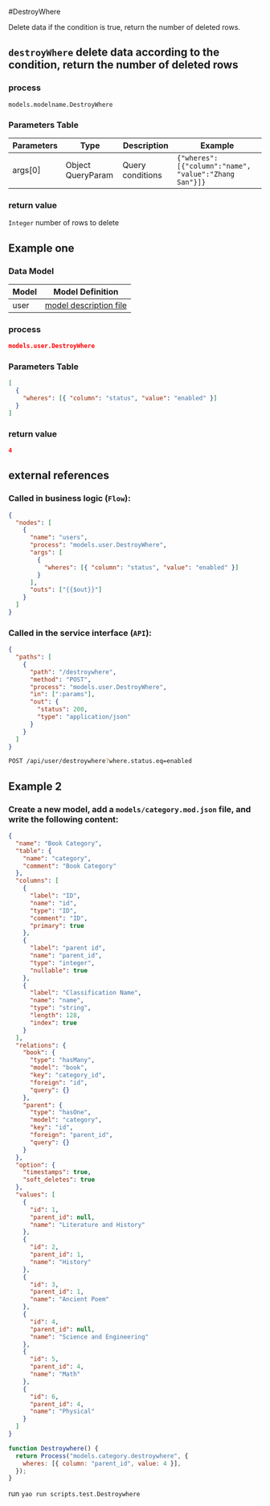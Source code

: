 #DestroyWhere

Delete data if the condition is true, return the number of deleted rows.

## `destroyWhere` delete data according to the condition, return the number of deleted rows

### process

`models.modelname.DestroyWhere`

### Parameters Table

| Parameters | Type              | Description      | Example                                               |
| ---------- | ----------------- | ---------------- | ----------------------------------------------------- |
| args[0]    | Object QueryParam | Query conditions | `{"wheres":[{"column":"name", "value":"Zhang San"}]}` |

### return value

`Integer` number of rows to delete

## Example one

### Data Model

| Model | Model Definition                           |
| ----- | ------------------------------------------ |
| user  | [model description file](../examples/user) |

### process

```json
models.user.DestroyWhere
```

### Parameters Table

```json
[
  {
    "wheres": [{ "column": "status", "value": "enabled" }]
  }
]
```

### return value

```json
4
```

## external references

### Called in business logic (`Flow`):

```json
{
  "nodes": [
    {
      "name": "users",
      "process": "models.user.DestroyWhere",
      "args": [
        {
          "wheres": [{ "column": "status", "value": "enabled" }]
        }
      ],
      "outs": ["{{$out}}"]
    }
  ]
}
```

### Called in the service interface (`API`):

```json
{
  "paths": [
    {
      "path": "/destroywhere",
      "method": "POST",
      "process": "models.user.DestroyWhere",
      "in": [":params"],
      "out": {
        "status": 200,
        "type": "application/json"
      }
    }
  ]
}
```

```bash
POST /api/user/destroywhere?where.status.eq=enabled
```

## Example 2

### Create a new model, add a `models/category.mod.json` file, and write the following content:

```json
{
  "name": "Book Category",
  "table": {
    "name": "category",
    "comment": "Book Category"
  },
  "columns": [
    {
      "label": "ID",
      "name": "id",
      "type": "ID",
      "comment": "ID",
      "primary": true
    },
    {
      "label": "parent id",
      "name": "parent_id",
      "type": "integer",
      "nullable": true
    },
    {
      "label": "Classification Name",
      "name": "name",
      "type": "string",
      "length": 128,
      "index": true
    }
  ],
  "relations": {
    "book": {
      "type": "hasMany",
      "model": "book",
      "key": "category_id",
      "foreign": "id",
      "query": {}
    },
    "parent": {
      "type": "hasOne",
      "model": "category",
      "key": "id",
      "foreign": "parent_id",
      "query": {}
    }
  },
  "option": {
    "timestamps": true,
    "soft_deletes": true
  },
  "values": [
    {
      "id": 1,
      "parent_id": null,
      "name": "Literature and History"
    },
    {
      "id": 2,
      "parent_id": 1,
      "name": "History"
    },
    {
      "id": 3,
      "parent_id": 1,
      "name": "Ancient Poem"
    },
    {
      "id": 4,
      "parent_id": null,
      "name": "Science and Engineering"
    },
    {
      "id": 5,
      "parent_id": 4,
      "name": "Math"
    },
    {
      "id": 6,
      "parent_id": 4,
      "name": "Physical"
    }
  ]
}
```

```javascript
function Destroywhere() {
  return Process("models.category.destroywhere", {
    wheres: [{ column: "parent_id", value: 4 }],
  });
}
```

run `yao run scripts.test.Destroywhere`
